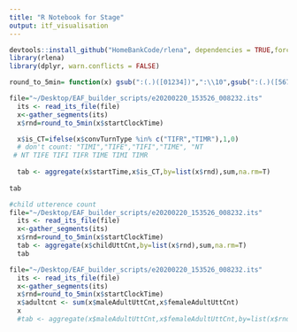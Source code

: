 ```yaml
---
title: "R Notebook for Stage"
output: itf_visualisation
---
```




```r
devtools::install_github("HomeBankCode/rlena", dependencies = TRUE,force = TRUE)
library(rlena)
library(dplyr, warn.conflicts = FALSE)
```

```r
round_to_5min= function(x) gsub(":(.)([01234])",":\\10",gsub(":(.)([56789])",":\\15",gsub("(.*):(.*)","\\1",x)))

```


```r
file="~/Desktop/EAF_builder_scripts/e20200220_153526_008232.its"
  its <- read_its_file(file)
  x<-gather_segments(its)
  x$rnd=round_to_5min(x$startClockTime)

  x$is_CT=ifelse(x$convTurnType %in% c("TIFR","TIMR"),1,0)
  # don't count: "TIMI","TIFE","TIFI","TIME", "NT
 # NT TIFE TIFI TIFR TIME TIMI TIMR
  
  tab <- aggregate(x$startTime,x$is_CT,by=list(x$rnd),sum,na.rm=T)
  
tab

```
```r
#child utterence count
file="~/Desktop/EAF_builder_scripts/e20200220_153526_008232.its"
  its <- read_its_file(file)
  x<-gather_segments(its)
  x$rnd=round_to_5min(x$startClockTime)
  tab <- aggregate(x$childUttCnt,by=list(x$rnd),sum,na.rm=T)
  tab
```

```r
file="~/Desktop/EAF_builder_scripts/e20200220_153526_008232.its"
  its <- read_its_file(file)
  x<-gather_segments(its)
  x$rnd=round_to_5min(x$startClockTime)
  x$adultcnt <- sum(x$maleAdultUttCnt,x$femaleAdultUttCnt)
  x
  #tab <- aggregate(x$maleAdultUttCnt,x$femaleAdultUttCnt,by=list(x$rnd),sum,na.rm=T)
```

